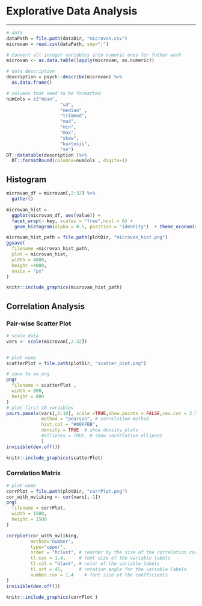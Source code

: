 # Explorative Data Analysis
***
```r
# data 
dataPath = file.path(dataDir, "microvan.csv")
microvan = read.csv(dataPath, sep=";")

# Convert all integer variables into numeric ones for futher work
microvan <- as.data.table(lapply(microvan, as.numeric))

# data description
description = psych::describe(microvan) %>%
  as.data.frame()

# columns that need to be formatted
numCols = c("mean",
                    "sd",
                    "median" ,
                    "trimmed",
                    "mad",
                    "min",
                    "max",
                    "skew",
                    "kurtosis",
                    "se")
DT::datatable(description )%>%
  DT::formatRound(columns=numCols , digits=1)
```

## Histogram
```r

microvan_df = microvan[,2:32] %>%
  gather()

microvan_hist =
  ggplot(microvan_df, aes(value)) +
  facet_wrap(~ key, scales = "free",ncol = 6) +
   geom_histogram(alpha = 0.5, position = "identity")  + theme_economist_white() +theme(axis.title.x = element_blank())

microvan_hist_path = file.path(plotDir, "microvan_hist.png")
ggsave(
  filename =microvan_hist_path,
  plot = microvan_hist,
  width = 4000,
  height =4000,
  units = "px"
)
```

```r
knitr::include_graphics(microvan_hist_path)
```

## Correlation Analysis
### Pair-wise Scatter Plot
```r
# scale data
vars <- scale(microvan[,2:32])


# plot name
scatterPlot = file.path(plotDir, "scatter_plot.png")

# save to an png
png(
  filename = scatterPlot ,
  width = 800,
  height = 800
)
# plot first 10 varaibles
pairs.panels(vars[,1:10], scale =TRUE,show.points = FALSE,cex.cor = 2.5,
             method = "pearson", # correlation method
             hist.col = "#00AFBB",
             density = TRUE  # show density plots
             #ellipses = TRUE, # show correlation ellipses
             )
invisible(dev.off())
```

```r
knitr::include_graphics(scatterPlot)
```

### Correlation Matrix
```r
# plot name
corrPlot = file.path(plotDir, "corrPlot.png")
cor_with_mvliking <- cor(vars[,-1])
png(
  filename = corrPlot,
  width = 1500,
  height = 1500
)

corrplot(cor_with_mvliking, 
         method="number", 
         type="upper", 
         order = "hclust", # reorder by the size of the correlation coefficients
         tl.cex = 1.4,     # font size of the variable labels
         tl.col = "black", # color of the variable labels
         tl.srt = 45,      # rotation angle for the variable labels
         number.cex = 1.4    # font size of the coefficients
)
invisible(dev.off())

```

```r
knitr::include_graphics(corrPlot )
```



